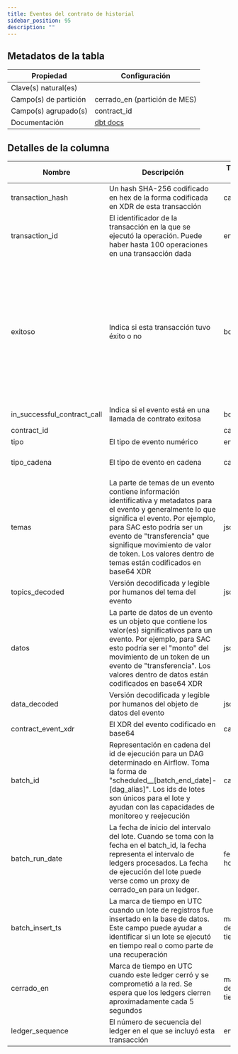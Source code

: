 ```yaml
---
title: Eventos del contrato de historial
sidebar_position: 95
description: ""
---
```


<div className="scoped-data-dictionary-table">

## Metadatos de la tabla

| Propiedad             | Configuración                                                                                                          |
| --------------------- | ---------------------------------------------------------------------------------------------------------------------- |
| Clave(s) natural(es)  |                                                                                                                        |
| Campo(s) de partición | cerrado_en (partición de MES)                                                                                          |
| Campo(s) agrupado(s)  | contract_id                                                                                                            |
| Documentación         | [dbt docs](http://www.stellar-dbt-docs.com/#!/source/source.stellar_dbt_public.crypto_stellar.history_contract_events) |

## Detalles de la columna

| Nombre                      | Descripción                                                                                                                                                                                                                                                                                                          | Tipo de dato    | Valores de dominio                                                              | ¿Requerido? | Notas                                                                                                                                                                                     |
| --------------------------- | -------------------------------------------------------------------------------------------------------------------------------------------------------------------------------------------------------------------------------------------------------------------------------------------------------------------- | --------------- | ------------------------------------------------------------------------------- | ----------- | ----------------------------------------------------------------------------------------------------------------------------------------------------------------------------------------- |
| transaction_hash            | Un hash SHA-256 codificado en hex de la forma codificada en XDR de esta transacción                                                                                                                                                                                                                                  | cadena          |                                                                                 |             |                                                                                                                                                                                           |
| transaction_id              | El identificador de la transacción en la que se ejecutó la operación. Puede haber hasta 100 operaciones en una transacción dada                                                                                                                                                                                      | entero          |                                                                                 | Sí          |                                                                                                                                                                                           |
| exitoso                     | Indica si esta transacción tuvo éxito o no                                                                                                                                                                                                                                                                           | booleano        |                                                                                 | No          | El éxito de una transacción no indica si fue incluida y escrita en un ledger. Solo indica si las operaciones en la transacción se aplicaron exitosamente para mutar el estado del ledger. |
| in_successful_contract_call | Indica si el evento está en una llamada de contrato exitosa                                                                                                                                                                                                                                                          | booleano        |                                                                                 | Sí          |                                                                                                                                                                                           |
| contract_id                 |                                                                                                                                                                                                                                                                                                                      | cadena          |                                                                                 |             |                                                                                                                                                                                           |
| tipo                        | El tipo de evento numérico                                                                                                                                                                                                                                                                                           | entero          | 0, 1, 2                                                                         | Sí          |                                                                                                                                                                                           |
| tipo_cadena                 | El tipo de evento en cadena                                                                                                                                                                                                                                                                                          | cadena          | ContractEventTypeSystem, ContractEventTypeDiagnostic, ContractEventTypeContract | Sí          |                                                                                                                                                                                           |
| temas                       | La parte de temas de un evento contiene información identificativa y metadatos para el evento y generalmente lo que significa el evento. Por ejemplo, para SAC esto podría ser un evento de "transferencia" que signifique movimiento de valor de token. Los valores dentro de temas están codificados en base64 XDR | json            |                                                                                 | Sí          |                                                                                                                                                                                           |
| topics_decoded              | Versión decodificada y legible por humanos del tema del evento                                                                                                                                                                                                                                                       | json            |                                                                                 | Sí          |                                                                                                                                                                                           |
| datos                       | La parte de datos de un evento es un objeto que contiene los valor(es) significativos para un evento. Por ejemplo, para SAC esto podría ser el "monto" del movimiento de un token de un evento de "transferencia". Los valores dentro de datos están codificados en base64 XDR                                       | json            |                                                                                 | Sí          |                                                                                                                                                                                           |
| data_decoded                | Versión decodificada y legible por humanos del objeto de datos del evento                                                                                                                                                                                                                                            | json            |                                                                                 | Sí          |                                                                                                                                                                                           |
| contract_event_xdr          | El XDR del evento codificado en base64                                                                                                                                                                                                                                                                               | cadena          |                                                                                 | Sí          |                                                                                                                                                                                           |
| batch_id                    | Representación en cadena del id de ejecución para un DAG determinado en Airflow. Toma la forma de "scheduled\_\_[batch_end_date]-[dag_alias]". Los ids de lotes son únicos para el lote y ayudan con las capacidades de monitoreo y reejecución                                                                      | cadena          |                                                                                 | Sí          |                                                                                                                                                                                           |
| batch_run_date              | La fecha de inicio del intervalo del lote. Cuando se toma con la fecha en el batch_id, la fecha representa el intervalo de ledgers procesados. La fecha de ejecución del lote puede verse como un proxy de cerrado_en para un ledger.                                                                                | fecha y hora    |                                                                                 | Sí          |                                                                                                                                                                                           |
| batch_insert_ts             | La marca de tiempo en UTC cuando un lote de registros fue insertado en la base de datos. Este campo puede ayudar a identificar si un lote se ejecutó en tiempo real o como parte de una recuperación                                                                                                                 | marca de tiempo |                                                                                 | Sí          |                                                                                                                                                                                           |
| cerrado_en                  | Marca de tiempo en UTC cuando este ledger cerró y se comprometió a la red. Se espera que los ledgers cierren aproximadamente cada 5 segundos                                                                                                                                                                         | marca de tiempo |                                                                                 | Sí          |                                                                                                                                                                                           |
| ledger_sequence             | El número de secuencia del ledger en el que se incluyó esta transacción                                                                                                                                                                                                                                              | entero          |                                                                                 | Sí          |                                                                                                                                                                                           |

</div>
